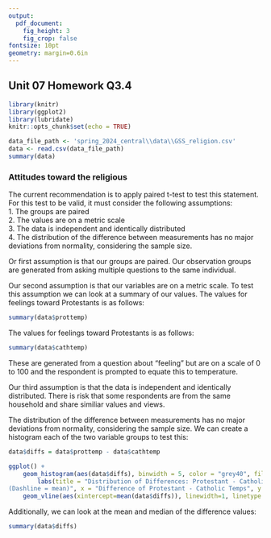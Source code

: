 ```yaml
---
output: 
  pdf_document: 
    fig_height: 3
    fig_crop: false
fontsize: 10pt
geometry: margin=0.6in
---
```

## Unit 07 Homework Q3.4
```r
library(knitr)
library(ggplot2)
library(lubridate)
knitr::opts_chunk$set(echo = TRUE)
```

```r
data_file_path <- 'spring_2024_central\\data\\GSS_religion.csv'
data <- read.csv(data_file_path)
summary(data)
```
### Attitudes toward the religious
The current recommendation is to apply paired t-test to test this statement. For this test to be valid, it must consider the following assumptions:  
1. The groups are paired  
2. The values are on a metric scale  
3. The data is independent and identically distributed  
4. The distribution of the difference between measurements has no major deviations from normality, considering the sample size.  

Or first assumption is that our groups are paired. Our observation groups are generated from asking multiple questions to the same individual. 

Our second assumption is that our variables are on a metric scale. To test this assumption we can look at a summary of our values. The values for feelings toward Protestants is as follows:
```r
summary(data$prottemp)
```
The values for feelings toward Protestants is as follows:
```r
summary(data$cathtemp)
```
These are generated from a question about "feeling" but are on a scale of 0 to 100 and the respondent is prompted to equate this to temperature.  

Our third assumption is that the data is independent and identically distributed. There is risk that some respondents are from the same household and share similiar values and views.   

The distribution of the difference between measurements has no major deviations from normality, considering the sample size. We can create a histogram each of the two variable groups to test this:  

```r
data$diffs = data$prottemp - data$cathtemp

ggplot() +
    geom_histogram(aes(data$diffs), binwidth = 5, color = "grey40", fill = "royalblue4") + 
        labs(title = "Distribution of Differences: Protestant - Catholic Temps
(Dashline = mean)", x = "Difference of Protestant - Catholic Temps", y = "Frequency") +
    geom_vline(aes(xintercept=mean(data$diffs)), linewidth=1, linetype = "longdash")
```
Additionally, we can look at the mean and median of the difference values:
```r
summary(data$diffs)
```